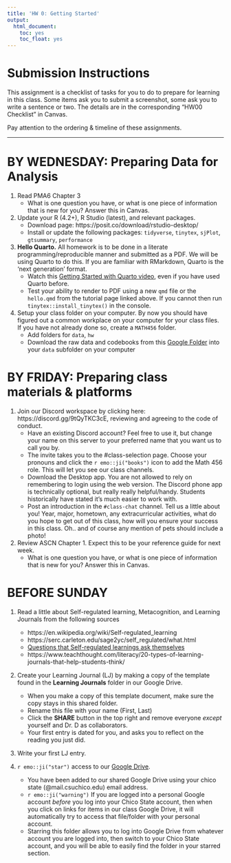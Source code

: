 ```yaml
---
title: 'HW 0: Getting Started'
output:
  html_document:
    toc: yes
    toc_float: yes
---
```


# Submission Instructions

This assignment is a checklist of tasks for you to do to prepare for learning in this class. Some items ask you to submit a screenshot, some ask you to write a sentence or two. The details are in the corresponding "HW00 Checklist" in Canvas. 

Pay attention to the ordering & timeline of these assignments. 

---

# BY WEDNESDAY: Preparing Data for Analysis 

1. Read PMA6 Chapter 3
    - What is one question you have, or what is one piece of information that is new for you? Answer this in Canvas. 

2. Update your R (4.2+), R Studio (latest), and relevant packages. 
    - Download page: https://posit.co/download/rstudio-desktop/ 
    - Install or update the following packages: `tidyverse`, `tinytex`, `sjPlot`, `gtsummary`, `performance`

3. **Hello Quarto.** All homework is to be done in a literate programming/reproducible manner and submitted as a PDF. We will be using Quarto to do this. If you are familiar with RMarkdown, Quarto is the 'next generation' format. 
    - Watch this [Getting Started with Quarto video](https://quarto.org/docs/get-started/hello/rstudio.html), even if you have used Quarto before. 
    - Test your ability to render to PDF using a new `qmd` file or the `hello.qmd` from the tutorial page linked above. If you cannot then run `tinytex::install_tinytex()` in the console. 
    
4. Setup your class folder on your computer. By now you should have figured out a common workplace on your computer for your class files. If you have not already done so, create a `MATH456` folder. 
    - Add folders for `data`, `hw`
    - Download the raw data and codebooks from this [Google Folder](https://drive.google.com/drive/folders/1vSE07R9tOJjxL-aEfDogdk_1s-E8r2ts) into your `data` subfolder on your computer

# BY FRIDAY: Preparing class materials & platforms

1. Join our Discord workspace by clicking here: https://discord.gg/9tQyTKC3cE, reviewing and agreeing to the code of conduct. 
    - Have an existing Discord account? Feel free to use it, but change your name on this server to your preferred name that you want us to call you by. 
    - The invite takes you to the #class-selection page. Choose your pronouns and click the `r emo::ji("books")` icon to add the Math 456 role. This will let you see our class channels. 
    - Download the Desktop app. You are not allowed to rely on remembering to login using the web version. The Discord phone app is technically optional, but really really helpful/handy. Students historically have stated it's much easier to work with.
    - Post an introduction in the `#class-chat` channel. Tell us a little about you! Year, major, hometown, any extracurricular activities, what do you hope to get out of this class, how will you ensure your success in this class. Oh.. and of course any mention of pets should include a photo!


2. Review ASCN Chapter 1. Expect this to be your reference guide for next week. 
    - What is one question you have, or what is one piece of information that is new for you? Answer this in Canvas. 





# BEFORE SUNDAY

1. Read a little about Self-regulated learning, Metacognition, and Learning Journals from the following sources
    - https://en.wikipedia.org/wiki/Self-regulated_learning
    - https://serc.carleton.edu/sage2yc/self_regulated/what.html
    - [Questions that Self-regulated learnings ask themselves](../notes/SLR handout.docx)
    - https://www.teachthought.com/literacy/20-types-of-learning-journals-that-help-students-think/ 
2. Create your Learning Journal (LJ) by making a copy of the template found in the **Learning Journals** folder in our Google Drive.
    - When you make a copy of this template document, make sure the copy stays in this shared folder. 
    - Rename this file with your name (First, Last)
    - Click the **SHARE** button in the top right and remove everyone _except_ yourself and Dr. D as collaborators. 
    - Your first entry is dated for you, and asks you to reflect on the reading you just did. 
    
3. Write your first LJ entry. 

4. `r emo::ji("star")` access to our [Google Drive](https://drive.google.com/drive/folders/1WF9ACb66RD-npIxpZ67OgqDfnWTpIQD0). 
    - You have been added to our shared Google Drive using your chico state (@mail.csuchico.edu) email address. 
    - `r emo::ji("warning")` If you are logged into a personal Google account _before_ you log into your Chico State account, then when you click on links for items in our class Google Drive, it will automatically try to access that file/folder with your personal account. 
    - Starring this folder allows you to log into Google Drive from whatever account you are logged into, then switch to your Chico State account, and you will be able to easily find the folder in your starred section. 



 
    
 
